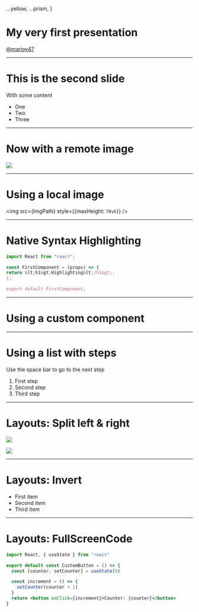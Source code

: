 <!-- slides.mdx -->

  ...yellow,
  ...prism,
}

# My very first presentation

[@marioy47](https://twitter.com/marioy47)

---

# This is the second slide

With some content

- One
- Two
- Three

---

# Now with a remote image

![](http://place-puppy.com/200x200)

---

# Using a local image


<img src={ImgPath} style={{maxHeight: `70vh`}} />

---
# Native Syntax Highlighting

```jsx
import React from "react";

const FirstComponent = (props) => {
return &lt;h1&gt;Highlighting&lt;/h1&gt;;
};

export default FirstComponent;
```

---

# Using a custom component


<CounterButton />

---

# Using a list with steps

Use the space bar to go to the next step

<Steps>

1. First step
2. Second step
3. Third step

</Steps>

---

# Layouts: Split left & right

<Split>

![](http://place-puppy.com/201x201)

![](http://place-puppy.com/202x202)

</Split>

---

# Layouts: Invert


<Invert>

- First item
- Second item
- Third item

</Invert>

---
# Layouts: FullScreenCode

<FullScreenCode>

```jsx
import React, { useState } from "react"

export default const CustomButton = () => {
  const [counter, setCounter] = useState(0)

  const increment = () => {
    setCounter(counter + 1)
  }
  return <button onClick={increment}>Counter: {counter}</button>
}
```

</FullScreenCode>

